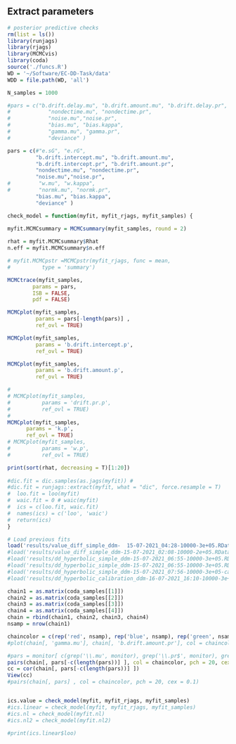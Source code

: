 
## Extract parameters

```r
# posterior predictive checks
rm(list = ls())
library(runjags)
library(rjags)
library(MCMCvis)
library(coda)
source('./funcs.R')
WD = '~/Software/EC-DD-Task/data'
WDD = file.path(WD, 'all')

N_samples = 1000

#pars = c("b.drift.delay.mu", "b.drift.amount.mu", "b.drift.delay.pr", "b.drift.amount.pr", 
#            "nondectime.mu", "nondectime.pr", 
#            "noise.mu","noise.pr", 
#            "bias.mu", "bias.kappa", 
#            "gamma.mu", "gamma.pr", 
#            "deviance" )

pars = c(#"e.sG", "e.rG", 
         "b.drift.intercept.mu", "b.drift.amount.mu", 
         "b.drift.intercept.pr", "b.drift.amount.pr", 
         "nondectime.mu", "nondectime.pr", 
         "noise.mu","noise.pr", 
#         "w.mu", "w.kappa",
#         "normk.mu", "normk.pr",
         "bias.mu", "bias.kappa", 
         "deviance" )

check_model = function(myfit, myfit_rjags, myfit_samples) {
  
myfit.MCMCsummary = MCMCsummary(myfit_samples, round = 2)

rhat = myfit.MCMCsummary$Rhat 
n.eff = myfit.MCMCsummary$n.eff

# myfit.MCMCpstr =MCMCpstr(myfit_rjags, func = mean,
#          type = 'summary')

MCMCtrace(myfit_samples, 
        params = pars,
        ISB = FALSE,
        pdf = FALSE)

MCMCplot(myfit_samples, 
         params = pars[-length(pars)] ,
         ref_ovl = TRUE)

MCMCplot(myfit_samples, 
         params = 'b.drift.intercept.p',
         ref_ovl = TRUE)

MCMCplot(myfit_samples, 
         params = 'b.drift.amount.p',
         ref_ovl = TRUE)

# 
# MCMCplot(myfit_samples, 
#          params = 'drift.pr.p',
#          ref_ovl = TRUE)
# 
MCMCplot(myfit_samples,
      params = 'k.p',
      ref_ovl = TRUE)
# MCMCplot(myfit_samples, 
#          params = 'w.p',
#          ref_ovl = TRUE)

print(sort(rhat, decreasing = T)[1:20])
  
#dic.fit = dic.samples(as.jags(myfit)) #
#dic.fit = runjags::extract(myfit, what = "dic", force.resample = T)
#  loo.fit = loo(myfit)
#  waic.fit = 0 # waic(myfit)
#  ics = c(loo.fit, waic.fit)
#  names(ics) = c('loo', 'waic')
#  return(ics)
}
```


```r
# Load previous fits
load('results/value_diff_simple_ddm-  15-07-2021_04:28-10000-3e+05.RData') #06-07-2021_05:02-10000-3e+05.RData')
#load('results/value_diff_simple_ddm-15-07-2021_02:08-10000-2e+05.RData') 
#load('results/dd_hyperbolic_simple_ddm-15-07-2021_06:55-10000-3e+05.RData')
#load('results/dd_hyperbolic_simple_ddm-15-07-2021_06:55-10000-3e+05.RData')
#load('results/dd_hyperbolic_simple_ddm-15-07-2021_07:56-10000-3e+05-calibrate.RData')
#load('results/dd_hyperbolic_calibration_ddm-16-07-2021_16:10-10000-3e+05-calibrate.RData')

chain1 = as.matrix(coda_samples[[1]])
chain2 = as.matrix(coda_samples[[2]])
chain3 = as.matrix(coda_samples[[3]])
chain4 = as.matrix(coda_samples[[4]])
chain = rbind(chain1, chain2, chain3, chain4)
nsamp = nrow(chain1)

chaincolor = c(rep('red', nsamp), rep('blue', nsamp), rep('green', nsamp), rep('yellow', nsamp))
#plot(chain[, 'gamma.mu'], chain[, 'b.drift.amount.pr'], col = chaincolor, cex = 0.1, pch = 20)

#pars = monitor[ c(grep('\\.mu', monitor), grep('\\.pr$', monitor), grep('\\.kappa', monitor))] 
pairs(chain[, pars[-c(length(pars))] ], col = chaincolor, pch = 20, cex = 0.1)
cc = cor(chain[, pars[-c(length(pars))] ])
View(cc)
#pairs(chain[, pars] , col = chaincolor, pch = 20, cex = 0.1)


ics.value = check_model(myfit, myfit_rjags, myfit_samples)
#ics.linear = check_model(myfit, myfit_rjags, myfit_samples)
#ics.nl = check_model(myfit.nl)
#ics.nl2 = check_model(myfit.nl2)

#print(ics.linear$loo)

```
